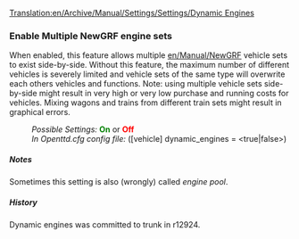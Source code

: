 [[Translation:en/Archive/Manual/Settings/Settings/Dynamic Engines]]


===Enable Multiple NewGRF engine sets===

{{en/Feature|0.7|align="right"|text=(since 0.7.0)}}
When enabled, this feature allows multiple [[en/Manual/NewGRF]] vehicle sets to exist side-by-side. Without this feature, the maximum number of different vehicles is severely limited and vehicle sets of the same type will overwrite each others vehicles and functions. Note: using multiple vehicle sets side-by-side might result in very high or very low purchase and running costs for vehicles. Mixing wagons and trains from different train sets might result in graphical errors. 
:''Possible Settings:'' <span style="color:green">'''On'''</span> or <span style="color:red">'''Off'''</span>
:''In Openttd.cfg config file:'' ([vehicle] dynamic_engines = <true|false>)
{{en/-}}

<noinclude>
=====Notes=====
Sometimes this setting is also (wrongly) called ''engine pool''.

=====History=====
Dynamic engines was committed to trunk in r12924.